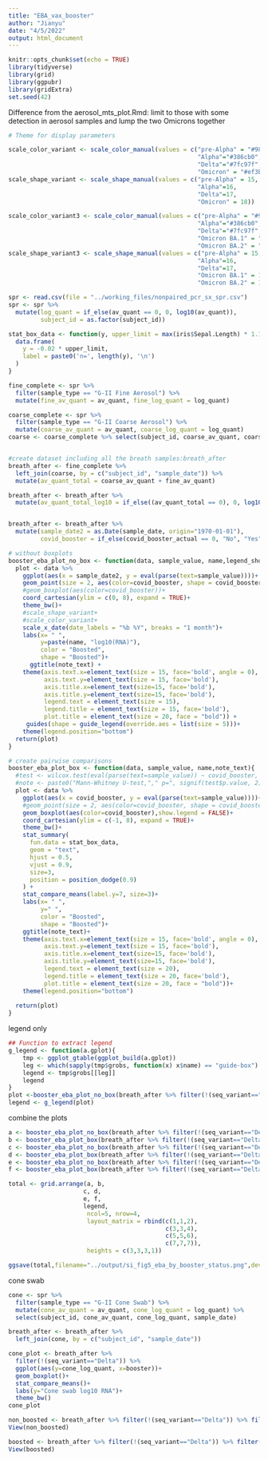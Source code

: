 ```yaml
---
title: "EBA_vax_booster"
author: "Jianyu"
date: "4/5/2022"
output: html_document
---
```


```r
knitr::opts_chunk$set(echo = TRUE)
library(tidyverse)
library(grid)
library(ggpubr)
library(gridExtra)
set.seed(42)
```

Difference from the aerosol_mts_plot.Rmd:
limit to those with some detection in aerosol samples and lump the two Omicrons together
```r
# Theme for display parameters

scale_color_variant <- scale_color_manual(values = c("pre-Alpha" = "#984ea3",
                                                     "Alpha"="#386cb0",
                                                     "Delta"="#7fc97f",
                                                     "Omicron" = "#ef3b2c"))
scale_shape_variant <- scale_shape_manual(values = c("pre-Alpha" = 15,
                                                     "Alpha"=16,
                                                     "Delta"=17,
                                                     "Omicron" = 18))

scale_color_variant3 <- scale_color_manual(values = c("pre-Alpha" = "#984ea3",
                                                     "Alpha"="#386cb0",
                                                     "Delta"="#7fc97f",
                                                     "Omicron BA.1" = "#a6cee3",
                                                     "Omicron BA.2" = "#662506"))
scale_shape_variant3 <- scale_shape_manual(values = c("pre-Alpha" = 15,
                                                     "Alpha"=16,
                                                     "Delta"=17,
                                                     "Omicron BA.1" = 18,
                                                     "Omicron BA.2" = 19))
```

```r
spr <- read.csv(file = "../working_files/nonpaired_pcr_sx_spr.csv")
spr <- spr %>% 
  mutate(log_quant = if_else(av_quant == 0, 0, log10(av_quant)),
         subject_id = as.factor(subject_id))

stat_box_data <- function(y, upper_limit = max(iris$Sepal.Length) * 1.15) {
  data.frame(
    y = -0.02 * upper_limit,
    label = paste0('n=', length(y), '\n')
  )
}

fine_complete <- spr %>% 
  filter(sample_type == "G-II Fine Aerosol") %>%
  mutate(fine_av_quant = av_quant, fine_log_quant = log_quant)  

coarse_complete <- spr %>% 
  filter(sample_type == "G-II Coarse Aerosol") %>%
  mutate(coarse_av_quant = av_quant, coarse_log_quant = log_quant)
coarse <- coarse_complete %>% select(subject_id, coarse_av_quant, coarse_log_quant, sample_date)


#create dataset including all the breath samples:breath_after
breath_after <- fine_complete %>% 
  left_join(coarse, by = c("subject_id", "sample_date")) %>% 
  mutate(av_quant_total = coarse_av_quant + fine_av_quant)

breath_after <- breath_after %>% 
  mutate(av_quant_total_log10 = if_else((av_quant_total == 0), 0, log10(av_quant_total)))


breath_after <- breath_after %>% 
  mutate(sample_date2 = as.Date(sample_date, origin="1970-01-01"),
         covid_booster = if_else(covid_booster_actual == 0, "No", "Yes"))
```

```r
# without boxplots
booster_eba_plot_no_box <- function(data, sample_value, name,legend_show,note_text) {
  plot <- data %>% 
    ggplot(aes(x = sample_date2, y = eval(parse(text=sample_value))))+
    geom_point(size = 2, aes(color=covid_booster, shape = covid_booster),show.legend = legend_show)+
    #geom_boxplot(aes(color=covid_booster))+
    coord_cartesian(ylim = c(0, 8), expand = TRUE)+
    theme_bw()+
    #scale_shape_variant+
    #scale_color_variant+
    scale_x_date(date_labels = "%b %Y", breaks = "1 month")+
    labs(x= " ", 
         y=paste(name, "log10(RNA)"),
         color = "Boosted",
         shape = "Boosted")+
      ggtitle(note_text) +
    theme(axis.text.x=element_text(size = 15, face='bold', angle = 0),
          axis.text.y=element_text(size = 15, face='bold'),
          axis.title.x=element_text(size=15, face='bold'),
          axis.title.y=element_text(size=15, face='bold'),
          legend.text = element_text(size = 15),
          legend.title = element_text(size = 15, face='bold'),
          plot.title = element_text(size = 20, face = "bold")) +
     guides(shape = guide_legend(override.aes = list(size = 5)))+
    theme(legend.position="bottom")
  return(plot) 
}

# create pairwise comparisons
booster_eba_plot_box <- function(data, sample_value, name,note_text){
  #test <- wilcox.test(eval(parse(text=sample_value)) ~ covid_booster, data=data) 
  #note <- paste0("Mann-Whitney U-test,"," p=", signif(test$p.value, 2))
  plot <- data %>% 
    ggplot(aes(x = covid_booster, y = eval(parse(text=sample_value))))+
    #geom_point(size = 2, aes(color=covid_booster, shape = covid_booster))+
    geom_boxplot(aes(color=covid_booster),show.legend = FALSE)+
    coord_cartesian(ylim = c(-1, 8), expand = TRUE)+
    theme_bw()+
    stat_summary(
      fun.data = stat_box_data, 
      geom = "text", 
      hjust = 0.5,
      vjust = 0.9,
      size=3,
      position = position_dodge(0.9)
    ) +
    stat_compare_means(label.y=7, size=3)+
    labs(x= " ", 
         y=" ",
         color = "Boosted",
         shape = "Boosted")+
    ggtitle(note_text)+
    theme(axis.text.x=element_text(size = 15, face='bold', angle = 0),
          axis.text.y=element_text(size = 15, face='bold'),
          axis.title.x=element_text(size=15, face='bold'),
          axis.title.y=element_text(size=15, face='bold'),
          legend.text = element_text(size = 20),
          legend.title = element_text(size = 20, face='bold'),
          plot.title = element_text(size = 20, face = "bold"))+
    theme(legend.position="bottom")
  
  return(plot) 
}

```
legend only
```r
## Function to extract legend
g_legend <- function(a.gplot){ 
    tmp <- ggplot_gtable(ggplot_build(a.gplot)) 
    leg <- which(sapply(tmp$grobs, function(x) x$name) == "guide-box") 
    legend <- tmp$grobs[[leg]] 
    legend
} 
plot <-booster_eba_plot_no_box(breath_after %>% filter(!(seq_variant=="Delta")), "av_quant_total_log10", "Total",TRUE,"e")
legend <- g_legend(plot)

```
combine the plots
```r
a <- booster_eba_plot_no_box(breath_after %>% filter(!(seq_variant=="Delta")), "fine_log_quant", "Fine",FALSE,"a")
b <- booster_eba_plot_box(breath_after %>% filter(!(seq_variant=="Delta")), "fine_log_quant", "Fine","b")
c <- booster_eba_plot_no_box(breath_after %>% filter(!(seq_variant=="Delta")), "coarse_log_quant", "Coarse",FALSE,"c")
d <- booster_eba_plot_box(breath_after %>% filter(!(seq_variant=="Delta")), "coarse_log_quant", "Coarse","d")
e <- booster_eba_plot_no_box(breath_after %>% filter(!(seq_variant=="Delta")), "av_quant_total_log10", "Total",FALSE,"e")
f <- booster_eba_plot_box(breath_after %>% filter(!(seq_variant=="Delta")), "av_quant_total_log10", "Total","f")
```

```r
total <- grid.arrange(a, b,
                     c, d,
                     e, f,
                     legend,
                      ncol=5, nrow=4,
                      layout_matrix = rbind(c(1,1,2),
                                            c(3,3,4),
                                            c(5,5,6),
                                            c(7,7,7)),
                      heights = c(3,3,3,1))

ggsave(total,filename="../output/si_fig5_eba_by_booster_status.png",device="png",width=11,height=7.77,units="in")
```

cone swab
```r
cone <- spr %>% 
  filter(sample_type == "G-II Cone Swab") %>%
  mutate(cone_av_quant = av_quant, cone_log_quant = log_quant) %>% 
  select(subject_id, cone_av_quant, cone_log_quant, sample_date)

breath_after <- breath_after %>% 
  left_join(cone, by = c("subject_id", "sample_date"))
```

```r
cone_plot <- breath_after %>% 
  filter(!(seq_variant=="Delta")) %>% 
  ggplot(aes(y=cone_log_quant, x=booster))+
  geom_boxplot()+
  stat_compare_means()+
  labs(y="Cone swab log10 RNA")+
  theme_bw()
cone_plot

non_boosted <- breath_after %>% filter(!(seq_variant=="Delta")) %>% filter(booster == "not boosted") %>% select(subject_id, sample_date, seq_variant, booster, cone_av_quant, coarse_av_quant, fine_av_quant)
View(non_boosted)

boosted <- breath_after %>% filter(!(seq_variant=="Delta")) %>% filter(booster == "boosted") %>% select(subject_id, sample_date,seq_variant,  booster, cone_av_quant, coarse_av_quant, fine_av_quant)
View(boosted)
```

